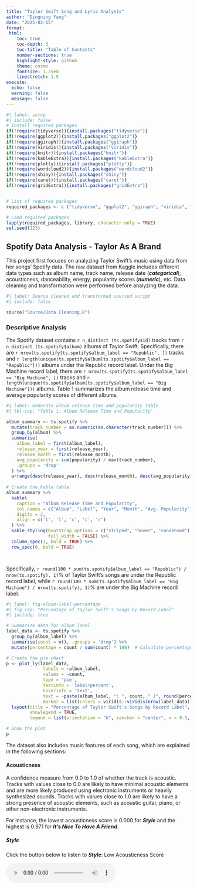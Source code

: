 ```yaml
---
title: "Taylor Swift Song and Lyric Analysis"
author: "Dingning Yang"
date: "2025-02-15"
format: 
 html:
    toc: true
    toc-depth: 3
    toc-title: "Table of Contents"
    number-sections: true
    highlight-style: github
    theme: cosmo
    fontsize: 1.25em
    linestretch: 1.5
execute:
  echo: false
  warning: false
  message: false
---
```


```r
#| label: setup
#| include: false
# Install required packages
if(!require(tidyverse)){install.packages("tidyverse")}
if(!require(ggplot2)){install.packages("ggplot2")}
if(!require(ggiraph)){install.packages("ggiraph")}
if(!require(viridis)){install.packages("viridis")}
if(!require(knitr)){install.packages("knitr")}
if(!require(kableExtra)){install.packages("kableExtra")}
if(!require(plotly)){install.packages("plotly")}
if(!require(wordcloud2)){install.packages("wordcloud2")}
if(!require(shiny)){install.packages("shiny")}
if(!require(caret)){install.packages("caret")}
if(!require(gridExtra)){install.packages("gridExtra")}


# List of required packages
required_packages <- c ("tidyverse", "ggplot2", "ggiraph", "viridis", "knitr", "kableExtra", "plotly", "wordcloud2", "shiny","caret","gridExtra")

# Load required packages
lapply(required_packages, library, character.only = TRUE)
set.seed(123)

```

## Spotify Data Analysis - Taylor As A Brand

This project first focuses on analyzing Taylor Swift's music using data from her songs' Spotify data. The raw dataset from Kaggle includes different data types such as album name, track name, release date (***categorical***); acousticness, danceability, energy, popularity scores (***numeric***), etc. Data cleaning and transformation were performed before analyzing the data.

```r
#| label: Source cleaned and transformed sourced script
#| include: false

source("Source/Data Cleaning.R")

```

### Descriptive Analysis

The Spotify dataset contains `r n_distinct (ts.spotify$id)` tracks from `r n_distinct (ts.spotify$album)` albums of Taylor Swift. Specifically, there are `r nrow(ts.spotify[ts.spotify$album_label == "Republic", ])` tracks and `r length(unique(ts.spotify$album[ts.spotify$album_label == "Republic"]))` albums under the Republic record label. Under the Big Machine record label, there are `r nrow(ts.spotify[ts.spotify$album_label == "Big Machine", ])` tracks and `r length(unique(ts.spotify$album[ts.spotify$album_label == "Big Machine"]))` albums. Table 1 summarizes the album release time and average popularity scores of different albums.

```r
#| label: Generate album release time and popularity table
#| tbl-cap: "Table 1: Album Release Time and Popularity"

album_summary <- ts.spotify %>%
  mutate(track_number = as.numeric(as.character(track_number))) %>% 
  group_by(album) %>%
  summarise(
    album_label = first(album_label),
    release_year = first(release_year),
    release_month = first(release_month),
    avg_popularity = sum(popularity) / max(track_number),
    .groups = 'drop'
  ) %>%
  arrange(desc(release_year), desc(release_month), desc(avg_popularity))
  
# Create the kable table
album_summary %>%
  kable(
    caption = "Album Release Time and Popularity",
    col.names = c("Album", "Label", "Year", "Month", "Avg. Popularity"),
    digits = 2,
    align = c('l', 'l', 'c', 'c', 'r')
  ) %>%
  kable_styling(bootstrap_options = c("striped", "hover", "condensed"),
                full_width = FALSE) %>%
  column_spec(1, bold = TRUE) %>%
  row_spec(0, bold = TRUE)




```

Specifically, `r round(100 * sum(ts.spotify$album_label == "Republic") / nrow(ts.spotify), 1)`% of Taylor Swift's songs are under the Republic record label, while `r round(100 * sum(ts.spotify$album_label == "Big Machine") / nrow(ts.spotify), 1)`% are under the Big Machine record label.

```r
#| label: fig-album-label-percentage
#| fig.cap: "Percentage of Taylor Swift's Songs by Record Label"
#| include: true

# Summarize data for album label
label_data <- ts.spotify %>%
  group_by(album_label) %>%
  summarise(count = n(), .groups = 'drop') %>%
  mutate(percentage = count / sum(count) * 100)  # Calculate percentage

# Create the pie chart
p <- plot_ly(label_data, 
              labels = ~album_label, 
              values = ~count, 
              type = 'pie', 
              textinfo = 'label+percent', 
              hoverinfo = 'text', 
              text = ~paste(album_label, ": ", count, " (", round(percentage, 1), "%)", sep = ""),
              marker = list(colors = viridis::viridis(nrow(label_data)))) %>%
  layout(title = "Percentage of Taylor Swift's Songs by Record Label",
         showlegend = TRUE,
         legend = list(orientation = "h", xanchor = "center", x = 0.5, y = -0.2))

# Show the plot
p

```


The dataset also includes music features of each song, which are explained in the following sections:

#### Acousticness

A confidence measure from 0.0 to 1.0 of whether the track is acoustic. Tracks with values close to 0.0 are likely to have minimal acoustic elements and are more likely produced using electronic instruments or heavily synthesized sounds. Tracks with values close to 1.0 are likely to have a strong presence of acoustic elements, such as acoustic guitar, piano, or other non-electronic instruments.

For instance, the lowest acousticness score is 0.000 for ***Style*** and the highest is 0.971 for ***It’s Nice To Have A Friend***.

##### Style

Click the button below to listen to ***Style***: Low Acousticness Score

<audio controls>

<source src="audio/Taylor Swift - Style.mp3" type="audio/mpeg">

Your browser does not support the audio element. </audio>

##### It's Nice To Have A Friend

Click the button below to listen to ***It's Nice To Have A Friend***: High Acousticness Score

<audio controls>

<source src="audio/Taylor Swift - It's Nice To Have A Friend.mp3" type="audio/mpeg">

Your browser does not support the audio element. </audio>

##### Summary

Specifically, the average acousticness score of Taylor Swift's songs is `r round(mean(ts.spotify$acousticness), 2)`(*SD* = `r round(sd(ts.spotify$acousticness, na.rm = TRUE), 1)`).

#### Danceability

Danceability describes how suitable a track is for dancing based on a combination of musical elements including tempo, rhythm stability, beat strength, and overall regularity. A value of 0.0 is least danceable and 1.0 is most danceable.

For instance, the lowest danceability score is 0.175 for ***epiphany*** and the highest is 0.897 for ***I Think He Knows***.

##### epiphany

Click the button below to listen to ***epiphany***: Low Danceability Score

<audio controls>

<source src="audio/Taylor Swift - epiphany.mp3" type="audio/mpeg">

Your browser does not support the audio element. </audio>

##### I Think He Knows

Click the button below to listen to ***I Think He Knows***: High Danceability Score

<audio controls>

<source src="audio/Taylor Swift - I Think He Knows.mp3" type="audio/mpeg">

Your browser does not support the audio element. </audio>

##### Summary
Specifically, the average danceability score of Taylor Swift's songs is `r round(mean(ts.spotify$danceability), 2)`(*SD* = `r round(sd(ts.spotify$danceability, na.rm = TRUE), 1)`).


#### Energy

Energy is a measure from 0.0 to 1.0 and represents a perceptual measure of intensity and activity. Typically, energetic tracks feel fast, loud, and noisy.

For instance, the lowest energy score is 0.118 for ***State Of Grace - Acoustic*** and the highest is 0.948 for ***Haunted***.

##### State Of Grace - Acoustic

Click the button below to listen to ***State Of Grace - Acoustic***: Low Energy Score

<audio controls>

<source src="audio/Taylor Swift - State Of Grace (Acoustic Version) (Taylor's Version).mp3" type="audio/mpeg">

Your browser does not support the audio element. </audio>

##### Haunted

Click the button below to listen to ***Haunted***: High Energy Score

<audio controls>

<source src="audio/Taylor Swift - Haunted.mp3" type="audio/mpeg">

Your browser does not support the audio element. </audio>

##### Summary
Specifically, the average energy score of Taylor Swift's songs is `r round(mean(ts.spotify$energy), 2)`(*SD* = `r round(sd(ts.spotify$energy, na.rm = TRUE), 1)`).


#### Liveness

Liveness detects the presence of an audience in the recording. Higher liveness values represent an increased probability that the track was performed live. A value above 0.8 provides strong likelihood that the track is live.

For instance, the lowest liveness score is 0.034 for ***I Knew You Were Trouble*** and the highest is 0.931 for ***Better Than Revenge - Live/2011***.

##### I Knew You Were Trouble

Click the button below to listen to ***I Knew You Were Trouble***: Low Liveness Score

<audio controls>

<source src="audio/Taylor Swift - I Knew You Were Trouble (Taylor's Version).mp3" type="audio/mpeg">


##### Better Than Revenge - Live/2011

Click the button below to listen to ***Better Than Revenge - Live/2011***: High Liveness Score

<audio controls>

<source src="audio/Taylor Swift - Better Than Revenge (Live2011).mp3" type="audio/mpeg">

##### Summary

Specifically, the average liveness score of Taylor Swift's songs is `r round(mean(ts.spotify$liveness), 2)`(*SD* = `r round(sd(ts.spotify$liveness, na.rm = TRUE), 1)`). It is notable that most albums have a liveness score close to 0, indicating that the majority of the songs are studio albums rather than live recordings. Nevertheless, it is possible that the same song may have different versions, such as live versions, acoustic versions, or remixes, which may have higher liveness scores. For instance, ***I Knew You Were Trouble*** has multiple live versions. Here is an example from reputation Stadium tour (Oct 19, 2018):

<video width="320" height="240" controls>
     <source src="audio/IKYWT live2018.mp4" type="video/mp4">
     Your browser does not support the video tag.
   </video>
   
   
#### Valence

A measure from 0.0 to 1.0 describing the musical positiveness conveyed by a track. Tracks with high valence sound more positive (e.g. happy, cheerful, euphoric), while tracks with low valence sound more negative (e.g. sad, depressed, angry).

For instance, the lowest valence score is 0.153 for ***Maroon*** and the highest is 0.943 for ***Shake It Off***.

##### Maroon

Click the button below to listen to ***Maroon***: Low Valence Score

<audio controls>

<source src="audio/Taylor Swift - Maroon.mp3" type="audio/mpeg">



##### Shake It Off

Click the button below to listen to ***Shake It Off***: High Valence Score

<audio controls>

<source src="audio/Taylor Swift - Shake It Off.mp3" type="audio/mpeg">

##### Summary

Specifically, the average valence score of Taylor Swift's songs is `r round(mean(ts.spotify$valence), 2)`(*SD* = `r round(sd(ts.spotify$valence, na.rm = TRUE), 1)`). This indicates that her songs are slightly skewed towards negative emotions. 


It is reasonable to conclude that the song ***Maroon*** has a low valence score based on the the lyrics and the muse of the song. Specifically, the lyrics are proven to be related to several plots in a book called "*The Seven Husbands of Evelyn Hugo*" by Taylor Jenkins Reid. The novel follows Evelyn rose from poverty to become a major star in the 1950s-60s, navigating the complicated world of Hollywood while hiding her true identity as a bisexual Cuban woman by seven marriages. "*The rust that grew between telephone*" is a metaphor for the distance between Evelyn and Celia when they experienced public love blackouts, and the "maroon" color is a symbol of both the joy they shared together (drinking wine) and pain that Evelyn has experienced. The book is claimed to be paralleled with Taylor Swift's life about her beard romantic relationships and love blackout with the New York muse Karlie Kloss. Karlie Kloss confirmed her identity as the ***Maroon*** muse by wearing the "Cheap Ass Rosé" bracelet to the Eras tour on Aug 9, 2023 in Los Angeles, which resembles the "roommate muse" in ***Maroon***. 

It is also easy to tell ***Shake It Off***  is a positive song if you listen to it!


***Note***: Loudness is not discussed here since all values are negative. Speechiness is not discussed here since all values are close to zero. Tempo is not considered in the popularity score prediction since it is unrelated. 

### Popularity Score Predictors

#### Record Labels

Taylor Swift left Big Machine Records, her original label since age 15, and signed with Universal Music Group's Republic Records in November 2018. This move came after her contract with Big Machine expired. Taylor wanted to own her master recordings, which Big Machine wouldn't allow. After leaving, Big Machine sold her back catalog to Scooter Braun's company, leading to a public dispute. Unable to buy back her masters, Taylor began re-recording her first six albums (i.e., Taylor's Version) to regain control of her work. This section presents the popularity scores of Taylor Swift's songs under different record labels, aiming to see if her control over her work affects the popularity of her songs.

```r
#| label: ANOVA for popularity scores by record label
#| include: false

# Perform ANOVA for popularity scores by record label
anova_pop_label <- aov(popularity ~ album_label, data = ts.spotify)
summary (anova_pop_label)
summary_label_effect <- summary(anova_pop_label)[[1]]

# Check effect size
SSbetween <- summary_label_effect$`Sum Sq`[1]  # Sum of squares for the factor
SStotal <- sum(summary_label_effect$`Sum Sq`)  # Total sum of squares

eta_squared <- SSbetween / SStotal

# Round to 3 decimal places
eta_squared_rounded <- round(eta_squared, 3)


```

One-way ANOVA results indicated significant differences were found between record labels' impacts on popularity scores (Figure 2). Specifically, songs under the Big Machine label showed lower popularity scores than under the Republic label ($M_{\text{Big Machine}} = `r round(mean(ts.spotify$popularity[ts.spotify$album_label == "Big Machine"]), 2)`$ vs. $M_{\text{Republic}} = `r round(mean(ts.spotify$popularity[ts.spotify$album_label == "Republic"]), 2)`$; *F*(`r summary_label_effect$Df[1]`, `r summary_label_effect$Df[2]`) = `r round(summary_label_effect$"F value"[1], 2)`; *p* `r if(summary_label_effect$"Pr(>F)"[1] < 0.001) "< 0.001" else paste("=", sprintf("%.3f", summary_label_effect$"Pr(>F)"[1]))`, η² = `r eta_squared_rounded`). It indicates that approximately 46.5% of the variance in popularity scores can be explained by the difference in record labels (Big Machine vs. Republic), suggesting that Taylor Swift's control over her work has a significant impact on the popularity of her songs. The ownership not only allows her to re-record her songs but also to control the distribution and promotion of her music, which may contribute to the higher popularity scores under the Republic label. It is notable that the re-record versions are generally promoted by fans as a way to support Taylor Swift's ownership of her work. This also reflects Taylor's determination to regain control of her work and the revolutionary impact of her move on the music industry.




```r
#| label: fig-popularity-by-label
#| fig.cap: "Popularity Scores by Record Label"

# Define the theme
theme.clean <- function(){
  theme_bw()+
    theme(axis.text.x = element_text(size = 12, vjust = 1, hjust = 1),
          axis.text.y = element_text(size = 12),
          axis.title.x = element_text(size = 14, face = "plain"),             
          axis.title.y = element_text(size = 14, face = "plain"),
          panel.grid.major.x = element_blank(),                                          
          panel.grid.minor.x = element_blank(),
          panel.grid.minor.y = element_blank(),
          panel.grid.major.y = element_blank(),  
          plot.margin = unit(c(0.5, 0.5, 0.5, 0.5), units = , "cm"),
          plot.title = element_text(size = 16, vjust = 1, hjust = 0.5),
          plot.caption = element_text (size = 8,vjust = 1, hjust = 0.9),
          legend.text = element_text(size = 12, face = "italic"),          
          legend.position = "right")}

# Create the boxplot

label_effect_boxplot <- ggplot(ts.spotify, aes(album_label, popularity)) + 
  geom_boxplot(aes(fill = album_label)) +
  theme_bw() +
  scale_fill_manual(values = c("#f6ed95", "#800000")) +               
  scale_colour_manual(values = c("#f6ed95", "#800000")) + 
  labs(title = "Record Label Comparison of Song Popularity Impacts", 
       x = "Record Label", y = "Song Popularity Score") +
  theme.clean()+
  theme(axis.text.x = element_text(hjust = 0.5))+
  scale_y_continuous(breaks = seq(floor(min(ts.spotify$popularity)), 
                                  ceiling(max(ts.spotify$popularity)), by = 10)) +
  stat_summary(fun = mean, geom = "point", color = "black", size = 3, shape = 18, 
               position = position_dodge(0.75), aes(shape = "Mean"), 
               show.legend = FALSE) +  
  stat_summary(fun = mean, geom = "text", aes(label = round(after_stat(y), 2)), 
               color = "white", vjust = -1, position = position_dodge(0.75), 
               size = 3.5, show.legend = FALSE) +
  labs(fill = "Record Label") 

print (label_effect_boxplot)


```


#### Music Features

This section aims to observe how different music features contribute to song popularity and predict the popularity scores of Taylor Swift's songs using different music features. Specifically, the following features are considered: acousticness, danceability, energy, liveness, and valence.

##### History data: Descriptive Regression

This section presents the linear regression based on Spotify history data, focusing on existing dataset to describe the correlations between popularity scores and music features. 
```r
#| label: Descriptive linear regression model for popularity scores
#| include: false

features <- c("acousticness", "danceability", "energy", "liveness", "valence")
data_history <- ts.spotify[, c("popularity", features)]

# Build the multiple linear regression model
model_history <- lm(popularity ~ ., data = data_history)

# View the summary of the model
summary(model_history)

```

The multiple linear regression analysis revealed that `r sum(summary(model_history)$coefficients[-1, 4] < 0.05)` out of 5 predictors were significantly associated with popularity scores (*F*(`r summary(model_history)$fstatistic[2]`, `r summary(model_history)$fstatistic[3]`) = `r round(summary(model_history)$fstatistic[1], 2)`, *p* < .001, *R*² = `r round(summary(model_history)$r.squared, 3)`). Specifically, liveness (β = `r round(coef(model_history)["liveness"], 2)`, *p* < .001) and valence (β = `r round(coef(model_history)["valence"], 2)`, *p* = `r round(summary(model_history)$coefficients["valence", 4], 3)`) were significantly associated with popularity, while acousticness (β = `r round(coef(model_history)["acousticness"], 2)`, *p* = `r round(summary(model_history)$coefficients["acousticness", 4], 3)`), danceability (β = `r round(coef(model_history)["danceability"], 2)`, *p* = `r round(summary(model_history)$coefficients["danceability", 4], 3)`), and energy (β = `r round(coef(model_history)["energy"], 2)`, *p* = `r round(summary(model_history)$coefficients["energy", 4], 3)`) were not significant predictors. The model explained approximately 5% of the variance in popularity scores, indicating a relatively small effect size. The results suggest that liveness and valence are more likely to influence the popularity of Taylor Swift's songs than acousticness, danceability, and energy. 

The multiple linear regression model can be expressed as:

$$
\text{Popularity} = \beta_0 + \beta_1(\text{Acousticness}) + \beta_2(\text{Danceability}) + \beta_3(\text{Energy}) + \beta_4(\text{Liveness}) + \beta_5(\text{Valence}) + \epsilon
$$

Where:

$$
\begin{aligned}
\beta_0 &= `r round(coef(model_history)[1], 2)` \text{ (Intercept)} \\
\beta_1 &= `r round(coef(model_history)["acousticness"], 2)` \\
\beta_2 &= `r round(coef(model_history)["danceability"], 2)` \\
\beta_3 &= `r round(coef(model_history)["energy"], 2)` \\
\beta_4 &= `r round(coef(model_history)["liveness"], 2)` \\
\beta_5 &= `r round(coef(model_history)["valence"], 2)` \\
\epsilon &= \text{Error term}
\end{aligned}
$$

Figure 3 illustrates the relationship between popularity scores and music features based on the multiple linear regression model. Specifically, liveness and valence are negatively associated with popularity scores. The negative relationship between liveness and popularity scores suggests that songs with a higher probability of being live recordings are less popular. It is reasonable since most albums are studio albums rather than live recordings. Another reason is that most live recordings are under the Big Machine label, which has lower popularity scores. 

The negative relationship between valence and popularity scores indicates that songs with more negative emotions are more popular. This is consistent with the previous analysis, which showed that Taylor Swift's songs are slightly skewed towards negative emotions. As a 16-year Swiftie (Gaylor), I can better emotionally resonate with Taylor's songs related to her personal life, which often involves negative emotions. Many lyrics can reflect my own experiences and challenges in life, making me feel understood and less alone. This emotional connection may contribute to the popularity of songs with negative emotions. It is not necessarily the case that negative emotions are more popular, but rather that they are more relatable and emotionally impactful. All in all, we have to experience complicated emotions to feel alive. 




```r
#| label: fig-feature-popularity-regression-history
#| fig.cap: "Multiple Linear Regression Model for Popularity Scores (History Data)"
#| include: true

# Create a function to generate a plot for each predictor
plot_predictor <- function(data, x_var, y_var = "popularity", model) {
  ggplot(ts.spotify, aes_string(x = x_var, y = y_var)) +
    geom_point(alpha = 0.2, color = "#0073cf") +  
    geom_smooth(method = "lm", se = FALSE, color = "#800000") +
    labs(x = x_var, y = "Popularity") +
    theme_minimal() +
    theme(plot.title = element_text(hjust = 0.5)) +  
    ggtitle(paste("Popularity vs", x_var)) +
    annotate("label", x = Inf, y = -Inf, 
             label = paste("β =", round(coef(model)[x_var], 2)),
             hjust = 1, vjust = 0,
             fill = "white", alpha = 0.8)  
}

# Create a list of plots for each predictor
plots <- lapply(c("acousticness", "danceability", "energy", "liveness", "valence"), 
                function(x) plot_predictor(ts.spotify, x, model = model_history))

# Arrange the plots in a grid
grid_plot <- do.call(grid.arrange, c(plots, ncol = 2, top = "Relationship between Popularity and Music Features"))


```




##### Predictive Analysis

This section aims to predict the popularity scores of Taylor Swift's songs using different music features. Specifically, the dataset is split into training and testing sets, and a linear regression model is built using the training set. The model is then evaluated using the testing set, and the feature importance is visualized.


```r
#| label: Predictive linear regression model for popularity scores
#| include: false

features <- c("acousticness", "danceability", "energy", "liveness", "valence")
data_predictive <- ts.spotify[, c("popularity", features)]

# Split the data into training and testing sets
set.seed(123)  
trainIndex <- createDataPartition(data_predictive$popularity, p = 0.8, list = FALSE)
train_data <- data_predictive[trainIndex, ]
test_data <- data_predictive[-trainIndex, ]

# Build the linear regression model
model_predictive <- lm(popularity ~ ., data = train_data)

# Evaluate the model
# Make predictions on the test set
predictions <- predict(model_predictive, newdata = test_data)

# Calculate RMSE (Root Mean Square Error)
rmse <- sqrt(mean((test_data$popularity - predictions)^2))

# Calculate R-squared
r_squared <- summary(model_predictive)$r.squared

# Print model summary and evaluation metrics
summary(model_predictive)
cat("RMSE:", rmse, "\n")
cat("R-squared:", r_squared, "\n")


```

The multiple linear regression analysis revealed that `r sum(summary(model_predictive)$coefficients[-1, 4] < 0.05)` out of 5 predictors were significantly associated with popularity scores (*F*(`r summary(model_predictive)$fstatistic[2]`, `r summary(model_predictive)$fstatistic[3]`) = `r round(summary(model_predictive)$fstatistic[1], 2)`, *p* < .001, *R*² = `r round(summary(model_predictive)$r.squared, 3)`). Specifically, liveness (β = `r round(coef(model_predictive)["liveness"], 2)`, *p* < .001) and valence (β = `r round(coef(model_predictive)["valence"], 2)`, *p* = `r round(summary(model_predictive)$coefficients["valence", 4], 3)`) were significantly associated with popularity, while acousticness (β = `r round(coef(model_predictive)["acousticness"], 2)`, *p* = `r round(summary(model_predictive)$coefficients["acousticness", 4], 3)`), danceability (β = `r round(coef(model_predictive)["danceability"], 2)`, *p* = `r round(summary(model_predictive)$coefficients["danceability", 4], 3)`), and energy (β = `r round(coef(model_predictive)["energy"], 2)`, *p* = `r round(summary(model_predictive)$coefficients["energy", 4], 3)`) were not significant predictors. The model explained `r round(summary(model_predictive)$r.squared * 100, 1)`% of the variance in popularity scores. The visualization will be almost the same with the descriptive regression in the previous section. 

The multiple linear regression model can be expressed as:

$$
\text{Popularity} = \beta_0 + \beta_1(\text{Acousticness}) + \beta_2(\text{Danceability}) + \beta_3(\text{Energy}) + \beta_4(\text{Liveness}) + \beta_5(\text{Valence}) + \epsilon
$$

Where:

$$
\begin{aligned}
\beta_0 &= `r round(coef(model_predictive)[1], 2)` \text{ (Intercept)} \\
\beta_1 &= `r round(coef(model_predictive)["acousticness"], 2)` \\
\beta_2 &= `r round(coef(model_predictive)["danceability"], 2)` \\
\beta_3 &= `r round(coef(model_predictive)["energy"], 2)` \\
\beta_4 &= `r round(coef(model_predictive)["liveness"], 2)` \\
\beta_5 &= `r round(coef(model_predictive)["valence"], 2)` \\
\epsilon &= \text{Error term}
\end{aligned}
$$

## Sentiment Analysis of Lyrics - Taylor As A Person

The second part of this project focuses on analyzing Taylor Swift's lyrics using sentiment analysis. The Spotify dataset provides measurement of Taylor's music in the industry by popularity scores, but it does not capture the essence of her music and the emotions she conveys through her lyrics. When we dive deep into Taylor's narratives, we can better understand her as a person and resonate with her work. 


***"Let me say it again, louder for those in the back...We think we know someone, but the truth is that we only know the version of them that they have chosen to show us."***

——Reputation [Prologue] by Taylor Swift

![Reputation Prologue](Image/Fig 04_Reputation Prologue.jpg)

The Reputation prologue is one of my favorite quotes from Taylor Swift. It reflects the complexity of human nature and the different versions of ourselves we present to the world. Taylor Swift is known for her storytelling and emotional depth in her lyrics, which often reflect her personal experiences and emotions. Nevertheless, it is essential to recognize that different people may interpret her lyrics differently based on their own experiences, values, and perspectives. This section aims to analyze Taylor's lyrics combining her personal life changes to better understand her as a person. 


### The Miserable Track 5

According to Taylor, the fifth track is usually her most emotional, vulnerable, and raw track on the album. A Reddit user named u/LaraEligia once described the track 5 as "***the track that punches you in the face calls you names kicks you in the stomach punctures your spleen with a kitchen knife and leaves you bleeding to death***". 

#### Track 5 and Valence Score Table

The table below shows the track 5 of each album and the corresponding valence score. It is true that most track 5s have a low valence score. Scores higher than 0.5 (i.e., skewed to positive emotions) include only ***All You Had To Do Was Stay*** from ***1989***, which is a song with relatively positive melody. The ***Holy Ground*** from ***reputation Stadium Tour Surprise Song Playlist*** does not count because it is a live recording album rather than a typical studio album.

```r
#| label: Track 5 and Valence Score Table
#| tbl-cap: "Table 2: Track 5 of Each Album and Valence Score"

# Extract track 5 from each album
track_5_data <- ts.spotify %>%
  filter(track_number == 5) %>%
  select(album, track_name, valence) %>%
  arrange(valence) 

# Create the table
track_5_table <- kable(track_5_data, 
                       col.names = c("Album", "Track 5", "Valence Score"),
                       align = c("l", "l", "c"),
                       digits = 3) %>%
  kable_styling(bootstrap_options = c("striped", "hover"),
                full_width = FALSE,
                position = "center") %>%
  column_spec(1:2, width = "12em") %>%
  column_spec(3, width = "8em", bold = TRUE) %>%
  row_spec(0, bold = TRUE, color = "white", background = "#0073CF")

# Display the table
track_5_table

```



#### Track 5 and Valence Score Analysis

```r
#| label: track-5-t-test
#| include: false

# Prepare the data
ts.spotify$is_track_5 <- ifelse(ts.spotify$track_number == 5, "Track 5", "Other Tracks")

# Perform t-test
t_test_result <- t.test(valence ~ is_track_5, data = ts.spotify)

# Perform Wilcoxon test (non-parametric alternative)
wilcox_test_result <- wilcox.test(valence ~ is_track_5, data = ts.spotify)

# Calculate mean valence for track 5 and other tracks
mean_valence_track5 <- mean(ts.spotify$valence[ts.spotify$track_number == 5], na.rm = TRUE)
mean_valence_others <- mean(ts.spotify$valence[ts.spotify$track_number != 5], na.rm = TRUE)




```

The analysis comparing the valence scores of track 5 to other tracks revealed `r ifelse(t_test_result$p.value < 0.05, "a significant", "no significant")` difference (t(`r round(t_test_result$parameter, 1)`) = `r round(t_test_result$statistic, 2)`, *p* = `r round(t_test_result$p.value, 3)`). The mean valence score for track 5 was `r round(mean_valence_track5, 3)`, compared to `r round(mean_valence_others, 3)` for other tracks. Figure 5 illustrates the comparison of valence scores between track 5 and other tracks. The results suggest that track 5 tends to have lower valence scores than other tracks with more data point proportion condensed at the lower end, supporting that track 5 is often the most vulnerable, emotional, and raw track on Taylor Swift's albums.


```r
#| label: fig-track-5-valence-boxplot
#| fig.cap: "Valence Scores of Track 5 vs. Other Tracks"
#| include: true
#| warning: false

# Calculate means for annotation
mean_valence <- ts.spotify %>%
  group_by(is_track_5) %>%
  summarize(mean_valence = mean(valence, na.rm = TRUE))

custom_colors_track <- c("Track 5" = "lightyellow", "Other Tracks" = "lightblue")

# Create the plot
track_5_box <- ggplot(ts.spotify, aes(x = is_track_5, y = valence, fill = is_track_5)) +
  geom_boxplot(alpha = 0.7, outlier.shape = NA) +  
  geom_jitter(width = 0.2, alpha = 0.2, color = "darkgrey") +
  stat_summary(fun = mean, geom = "point", shape = 18, size = 4, color = "#800000") +
  geom_text(data = mean_valence, aes(y = mean_valence, label = round(mean_valence, 3)),
            vjust = -1, color = "#800000") +
  labs(title = "Comparison of Valence Scores: Track 5 vs. Other Tracks",
       x = "Track Position", y = "Valence Score") +
  theme.clean() +
  theme(axis.text.x = element_text(hjust = 0.5))+
  scale_fill_manual(values = custom_colors_track)+
  labs(fill = "Track Position") 

# Add t-test results to the plot
track_5_box <- track_5_box + annotate("text", x = 1.5, y = max(ts.spotify$valence, na.rm = TRUE),
                  label = paste("t-test p-value =", format.pval(t_test_result$p.value, digits = 3)),
                  hjust = 0.5, vjust = 1)

# Display the plot
print(track_5_box)





```
